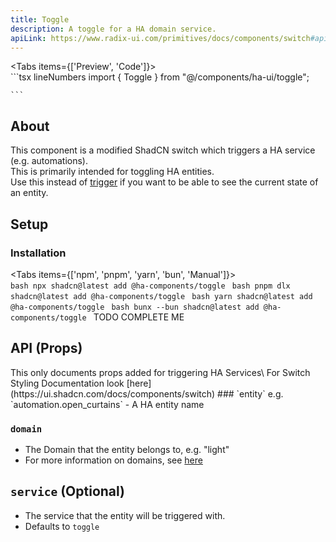 ```yaml
---
title: Toggle
description: A toggle for a HA domain service.
apiLink: https://www.radix-ui.com/primitives/docs/components/switch#api-reference
---
```



<Tabs items={['Preview', 'Code']}>
  <Tab value="Preview">    
    <TogglePreview />
  </Tab>
  <Tab value="Code">
    ```tsx lineNumbers
      import { Toggle } from "@/components/ha-ui/toggle";
      <Toggle
        entity="entityName"  
        domain="light"
      />
      
    ```
  </Tab>
</Tabs>

## About
This component is a modified ShadCN switch which triggers a HA service (e.g. automations).\
This is primarily intended for toggling HA entities.\
Use this instead of [trigger](/docs/components/trigger-button) if you want to be able to see the current state of an entity.


## Setup
### Installation
<Tabs items={['npm', 'pnpm', 'yarn', 'bun', 'Manual']}>
  <Tab value="npm">    
    ```bash
    npx shadcn@latest add @ha-components/toggle
    ```
  </Tab>
  <Tab value="pnpm">
    ```bash
    pnpm dlx shadcn@latest add @ha-components/toggle
    ```
  </Tab>
  <Tab value="yarn">
    ```bash
    yarn shadcn@latest add @ha-components/toggle
    ```
  </Tab>
  <Tab value="bun">
    ```bash
    bunx --bun shadcn@latest add @ha-components/toggle
    ```
  </Tab>
  <Tab value="Manual">
      TODO COMPLETE ME
  </Tab>
</Tabs>

## API (Props)
<Callout >
    This only documents props added for triggering HA Services\
    For Switch Styling Documentation look [here](https://ui.shadcn.com/docs/components/switch)

</Callout>
### `entity`
e.g. `automation.open_curtains`
- A HA entity name

### `domain`
- The Domain that the entity belongs to, e.g. "light"
- For more information on domains, see [here](https://www.home-assistant.io/docs/configuration/entities_domains/#domains)

## `service` (Optional)
- The service that the entity will be triggered with.
- Defaults to `toggle`